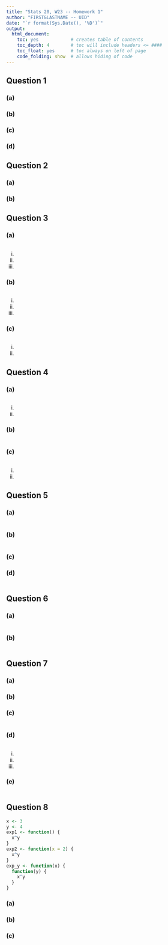 ```yaml
---
title: "Stats 20, W23 -- Homework 1"
author: "FIRST&LASTNAME -- UID"
date: "`r format(Sys.Date(), '%D')`"
output:
  html_document:
    toc: yes            # creates table of contents
    toc_depth: 4        # toc will include headers <= ####
    toc_float: yes      # toc always on left of page
    code_folding: show  # allows hiding of code
---
```


## Question 1

### (a)
<!-- ENTER YOUR ANSWER BELOW -->

### (b)
<!-- ENTER YOUR ANSWER BELOW -->

### (c)
<!-- ENTER YOUR ANSWER BELOW -->

### (d)
<!-- ENTER YOUR ANSWER BELOW -->

## Question 2

### (a)
<!-- ENTER YOUR ANSWER BELOW -->

### (b)
<!-- ENTER YOUR ANSWER BELOW -->

## Question 3

### (a)
<!-- COMPUTE THE QUANTITIES IN THE CODE CHUNK BELOW -->
```r

```

(i) <!-- ENTER YOUR ANSWER TO THE RIGHT OF THIS OR BELOW -->

(ii) <!-- ENTER YOUR ANSWER TO THE RIGHT OF THIS OR BELOW -->

(iii) <!-- ENTER YOUR ANSWER TO THE RIGHT OF THIS OR BELOW -->

### (b)
<!-- COMPUTE THE QUANTITIES IN THE CODE CHUNK BELOW -->
```r

```

(i) <!-- ENTER YOUR ANSWER TO THE RIGHT OF THIS OR BELOW -->

(ii) <!-- ENTER YOUR ANSWER TO THE RIGHT OF THIS OR BELOW -->

(iii) <!-- ENTER YOUR ANSWER TO THE RIGHT OF THIS OR BELOW -->

### (c)
<!-- COMPUTE THE QUANTITIES IN THE CODE CHUNK BELOW -->
```r

```

(i) <!-- ENTER YOUR ANSWER TO THE RIGHT OF THIS OR BELOW -->

(ii) <!-- ENTER YOUR ANSWER TO THE RIGHT OF THIS OR BELOW -->

## Question 4

### (a)
<!-- CREATE THE OBJECTS IN THE CODE CHUNK BELOW -->
<!-- NAME THE OBJECTS EXACTLY AS STATED IN THE ASSIGNMENT -->
```r

```

(i) <!-- ENTER YOUR ANSWER TO THE RIGHT OF THIS OR BELOW -->

(ii) <!-- ENTER YOUR ANSWER TO THE RIGHT OF THIS OR BELOW -->

### (b)
<!-- CREATE THE FUNCTION IN THE CODE CHUNK BELOW -->
<!-- NAME THE FUNCTION AND ITS INPUTS EXACTLY AS STATED IN THE ASSIGNENT -->
```r

```

### (c)
<!-- USE THE CODE CHUNK BELOW -->
```r

```

(i) <!-- ENTER YOUR ANSWER TO THE RIGHT OF THIS OR BELOW -->

(ii) <!-- ENTER YOUR ANSWER TO THE RIGHT OF THIS OR BELOW -->

## Question 5

### (a)
<!-- CREATE THE FUNCTION IN THE CODE CHUNK BELOW -->
<!-- NAME THE FUNCTION AND ITS INPUTS EXACTLY AS STATED IN THE ASSIGNENT -->
```r

```

### (b)
<!-- USE THE CODE CHUNK BELOW -->
```r

```

### (c)
<!-- ENTER YOUR ANSWER BELOW -->

### (d)
<!-- USE THE CODE CHUNK BELOW -->
```r

```
<!-- ENTER YOUR EXPLANATION BELOW -->

## Question 6

### (a)
<!-- CREATE THE FUNCTION IN THE CODE CHUNK BELOW -->
<!-- NAME THE FUNCTION AND ITS INPUTS EXACTLY AS STATED IN THE ASSIGNENT -->
```r

```

### (b)
<!-- USE THE CODE CHUNK BELOW -->
```r

```

## Question 7

### (a)
<!-- ENTER YOUR ANSWER BELOW -->

### (b)
<!-- ENTER YOUR ANSWER BELOW -->

### (c)
<!-- CREATE THE FUNCTION IN THE CODE CHUNK BELOW -->
<!-- NAME THE FUNCTION AND ITS INPUTS EXACTLY AS STATED IN THE ASSIGNENT -->
```r

```

### (d)
<!-- USE THE CODE CHUNK BELOW -->
```r

```

(i) <!-- ENTER YOUR ANSWER TO THE RIGHT OF THIS OR BELOW -->

(ii) <!-- ENTER YOUR ANSWER TO THE RIGHT OF THIS OR BELOW -->

(iii) <!-- ENTER YOUR ANSWER TO THE RIGHT OF THIS OR BELOW -->

### (e)
<!-- USE THE CODE CHUNK BELOW -->
```r

```
<!-- ENTER YOUR EXPLANATION BELOW -->

## Question 8
<!-- THIS IS THE CODE GIVEN IN THE ASSIGNMENT -->
```r
x <- 3
y <- 4
exp1 <- function() {
  x^y
}
exp2 <- function(x = 2) {
  x^y
}
exp_y <- function(x) {
  function(y) {
    x^y
  }
}
```

### (a)
<!-- ENTER YOUR ANSWER BELOW -->

### (b)
<!-- ENTER YOUR ANSWER BELOW -->

### (c)
<!-- USE THE CODE CHUNK BELOW -->
```r

```